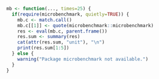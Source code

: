 
```r
mb <- function(..., times=25) {
  if(require(microbenchmark, quietly=TRUE)) {
    mb.c <- match.call()
    mb.c[[1]] <- quote(microbenchmark::microbenchmark)
    res <- eval(mb.c, parent.frame())
    res.sum <- summary(res)
    cat(attr(res.sum, "unit"), "\n")
    print(res.sum[1:5])
  } else {
    warning("Package microbenchmark not available.")
  }
}
```
